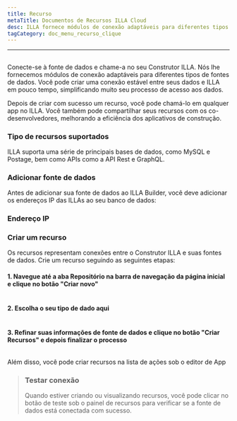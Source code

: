 ```yaml
---
title: Recurso
metaTitle: Documentos de Recursos ILLA Cloud
desc: ILLA fornece módulos de conexão adaptáveis para diferentes tipos de fontes de dados
tagCategory: doc_menu_recurso_clique
---
```


* * *

## <Heading hidden>Recurso</Heading>

Conecte-se à fonte de dados e chame-a no seu Construtor ILLA. Nós lhe fornecemos módulos de conexão adaptáveis para diferentes tipos de fontes de dados. Você pode criar uma conexão estável entre seus dados e ILLA em pouco tempo, simplificando muito seu processo de acesso aos dados.

Depois de criar com sucesso um recurso, você pode chamá-lo em qualquer app no ILLA. Você também pode compartilhar seus recursos com os co-desenvolvedores, melhorando a eficiência dos aplicativos de construção.

### Tipo de recursos suportados

ILLA suporta uma série de principais bases de dados, como MySQL e Postage, bem como APIs como a API Rest e GraphQL.

### Adicionar fonte de dados

Antes de adicionar sua fonte de dados ao ILLA Builder, você deve adicionar os endereços IP das ILLAs ao seu banco de dados:

### Endereço IP

### Criar um recurso

Os recursos representam conexões entre o Construtor ILLA e suas fontes de dados. Crie um recurso seguindo as seguintes etapas:

#### 1.  Navegue até a aba Repositório na barra de navegação da página inicial e clique no botão "Criar novo"

<img
  src='https://cdn.illacloud.com/official-website/img/docs/re_e_1.png'
  alt=""
/>

#### 2.  Escolha o seu tipo de dado aqui

<img
  src='https://cdn.illacloud.com/official-website/img/docs/qs_e_2.png'
  alt=""
/>

#### 3.  Refinar suas informações de fonte de dados e clique no botão "Criar Recursos" e depois finalizar o processo

<img
  src='https://cdn.illacloud.com/official-website/img/docs/re_e_2.png'
  alt=""
/>

Além disso, você pode criar recursos na lista de ações sob o editor de App

> ### Testar conexão
>
> Quando estiver criando ou visualizando recursos, você pode clicar no botão de teste sob o painel de recursos para verificar se a fonte de dados está conectada com sucesso.
